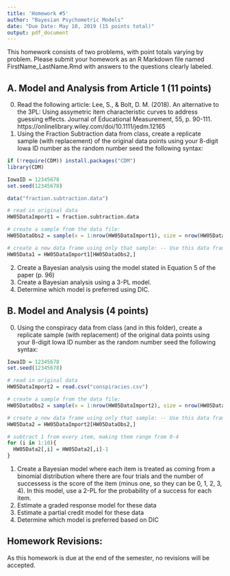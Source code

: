 ```yaml
---
title: 'Homework #5'
author: "Bayesian Psychometric Models"
date: "Due Date: May 10, 2019 (15 points total)"
output: pdf_document
---
```


This homework consists of two problems, with point totals varying by problem. Please submit your homework as an R Markdown file named FirstName_LastName.Rmd with answers to the questions clearly labeled. 

## A. Model and Analysis from Article 1 (11 points)

0. Read the following article: Lee, S., & Bolt, D. M. (2018). An alternative to the 3PL: Using assymetric item characteristic curves to address guessing effects. Journal of Educational Measurement, 55, p. 90-111. https://onlinelibrary.wiley.com/doi/10.1111/jedm.12165
1. Using the Fraction Subtraction data from class, create a replicate sample (with replacement) of the original data points using your 8-digit Iowa ID number as the random number seed the following syntax:

```r

if (!require(CDM)) install.packages("CDM")
library(CDM)

IowaID = 12345678
set.seed(12345678)

data("fraction.subtraction.data")

# read in original data
HW05DataImport1 = fraction.subtraction.data

# create a sample from the data file:
HW05DataObs2 = sample(x = 1:nrow(HW05DataImport1), size = nrow(HW05DataImport1), replace = TRUE)

# create a new data frame using only that sample: -- Use this data frame in all analyses
HW05Data1 = HW05DataImport1[HW05DataObs2,]

```
2. Create a Bayesian analysis using the model stated in Equation 5 of the paper (p. 96)
3. Create a Bayesian analysis using a 3-PL model.
4. Determine which model is preferred using DIC.

## B. Model and Analysis (4 points)

0. Using the conspiracy data from class (and in this folder), create a replicate sample (with replacement) of the original data points using your 8-digit Iowa ID number as the random number seed the following syntax:

```r


IowaID = 12345678
set.seed(12345678)

# read in original data
HW05DataImport2 = read.csv("conspiracies.csv")

# create a sample from the data file:
HW05DataObs2 = sample(x = 1:nrow(HW05DataImport2), size = nrow(HW05DataImport2), replace = TRUE)

# create a new data frame using only that sample: -- Use this data frame in all analyses
HW05Data2 = HW05DataImport2[HW05DataObs2,]

# subtract 1 from every item, making them range from 0-4
for (i in 1:10){
  HW05Data2[,i] = HW05Data2[,i]-1
}
```


1. Create a Bayesian model where each item is treated as coming from a binomial distribution where there are four trials and the number of successess is the score of the item (minus one, so they can be 0, 1, 2, 3, 4). In this model, use a 2-PL for the probability of a success for each item.
2. Estimate a graded response model for these data
3. Estimate a partial credit model for these data
4. Determine which model is preferred based on DIC

## Homework Revisions:

As this homework is due at the end of the semester, no revisions will be accepted.

